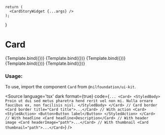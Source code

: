 
<Meta
    title="Card"
    component={Card}
/>

    return (
      <CardStoryWidget {...args} />
    );
}


# Card


<Canvas isColumn>
  <Story name="Basic usage" args={{}}>
      {Template.bind({})}
  </Story>
  <Story name="Heading and button" args={{title: "Example card", headline: true}}>
      {Template.bind({})}
  </Story>
  <Story name="Photo" args={{headerImage: imageUrl, isButton: true, headline: true, title: "Example card"}}>
      {Template.bind({})}
  </Story>
  <Story name="Thumbnail" args={{title: "Card title", thumbnail: imageUrl, headline: true}}>
      {Template.bind({})}
  </Story>
    <Story name="Basic with border and without headline" args={{border: true }}>
      {Template.bind({})}
  </Story>
</Canvas>

<ArgsTable of={Card} />

### Usage:

To use, import the component `Card` from `@nilfoundation/ui-kit`.

<Source
  language='tsx'
  dark
  format={true}
  code={`
        ...
        <Card>
          <StyledBody>
            Proin ut dui sed metus pharetra hend rerit vel non mi. Nulla ornare faucibus ex, non facilisis nisl.
          </StyledBody>
        </Card>
        // Card border
        <Card border title="Card title">...</Card>
        // With action
        <Card>
          <StyledAction>
            <Button>Button label</Button>
          </StyledAction>
        </Card>
        // With headline
        <Card headline>Description</Card>
        // With header image
        <Card headerImage="path">...</Card>
        // With thumbnail
        <Card thumbnail="path">...</Card>
  `}
/>
